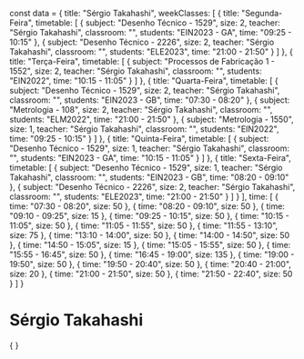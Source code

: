 const data = {
  title: "Sérgio Takahashi",
  weekClasses: [
    {
      title: "Segunda-Feira",
      timetable: [
        {
          subject: "Desenho Técnico - 1529",
          size: 2,
          teacher: "Sérgio Takahashi",
          classroom: "",
          students: "EIN2023 - GA",
          time: "09:25 - 10:15"
        },
        {
          subject: "Desenho Técnico - 2226",
          size: 2,
          teacher: "Sérgio Takahashi",
          classroom: "",
          students: "ELE2023",
          time: "21:00 - 21:50"
        }
      ]
    },
    {
      title: "Terça-Feira",
      timetable: [
        {
          subject: "Processos de Fabricação 1 - 1552",
          size: 2,
          teacher: "Sérgio Takahashi",
          classroom: "",
          students: "EIN2022",
          time: "10:15 - 11:05"
        }
      ]
    },
    {
      title: "Quarta-Feira",
      timetable: [
        {
          subject: "Desenho Técnico - 1529",
          size: 2,
          teacher: "Sérgio Takahashi",
          classroom: "",
          students: "EIN2023 - GB",
          time: "07:30 - 08:20"
        },
        {
          subject: "Metrologia - 108",
          size: 2,
          teacher: "Sérgio Takahashi",
          classroom: "",
          students: "ELM2022",
          time: "21:00 - 21:50"
        },
        {
          subject: "Metrologia - 1550",
          size: 1,
          teacher: "Sérgio Takahashi",
          classroom: "",
          students: "EIN2022",
          time: "09:25 - 10:15"
        }
      ]
    },
    {
      title: "Quinta-Feira",
      timetable: [
        {
          subject: "Desenho Técnico - 1529",
          size: 1,
          teacher: "Sérgio Takahashi",
          classroom: "",
          students: "EIN2023 - GA",
          time: "10:15 - 11:05"
        }
      ]
    },
    {
      title: "Sexta-Feira",
      timetable: [
        {
          subject: "Desenho Técnico - 1529",
          size: 1,
          teacher: "Sérgio Takahashi",
          classroom: "",
          students: "EIN2023 - GB",
          time: "08:20 - 09:10"
        },
        {
          subject: "Desenho Técnico - 2226",
          size: 2,
          teacher: "Sérgio Takahashi",
          classroom: "",
          students: "ELE2023",
          time: "21:00 - 21:50"
        }
      ]
    }
  ],
  time: [
    {
      time: "07:30 - 08:20",
      size: 50
    },
    {
      time: "08:20 - 09:10",
      size: 50
    },
    {
      time: "09:10 - 09:25",
      size: 15
    },
    {
      time: "09:25 - 10:15",
      size: 50
    },
    {
      time: "10:15 - 11:05",
      size: 50
    },
    {
      time: "11:05 - 11:55",
      size: 50
    },
    {
      time: "11:55 - 13:10",
      size: 75
    },
    {
      time: "13:10 - 14:00",
      size: 50
    },
    {
      time: "14:00 - 14:50",
      size: 50
    },
    {
      time: "14:50 - 15:05",
      size: 15
    },
    {
      time: "15:05 - 15:55",
      size: 50
    },
    {
      time: "15:55 - 16:45",
      size: 50
    },
    {
      time: "16:45 - 19:00",
      size: 135
    },
    {
      time: "19:00 - 19:50",
      size: 50
    },
    {
      time: "19:50 - 20:40",
      size: 50
    },
    {
      time: "20:40 - 21:00",
      size: 20
    },
    {
      time: "21:00 - 21:50",
      size: 50
    },
    {
      time: "21:50 - 22:40",
      size: 50
    }
  ]
}

# Sérgio Takahashi

<div>
    {
        <Grid
            title={data.title} 
            weekClasses={data.weekClasses} 
            time={data.time}
        />
    }
</div>